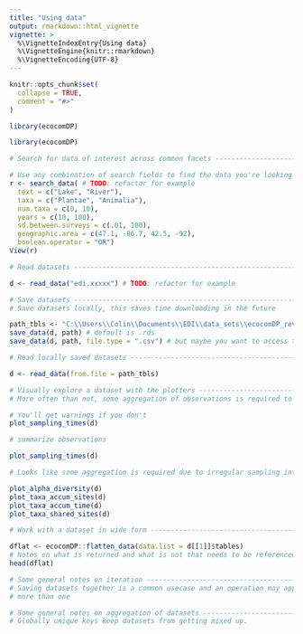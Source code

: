 ```yaml
---
title: "Using data"
output: rmarkdown::html_vignette
vignette: >
  %\VignetteIndexEntry{Using data}
  %\VignetteEngine{knitr::rmarkdown}
  %\VignetteEncoding{UTF-8}
---
```


```r
knitr::opts_chunk$set(
  collapse = TRUE,
  comment = "#>"
)
```

```r
library(ecocomDP)
```

```r
library(ecocomDP)

# Search for data of interest across common facets ----------------------------

# Use any combination of search fields to find the data you're looking for
r <- search_data( # TODO: refactor for example
  text = c("Lake", "River"),
  taxa = c("Plantae", "Animalia"),
  num.taxa = c(0, 10),
  years = c(10, 100),
  sd.between.surveys = c(.01, 100),
  geographic.area = c(47.1, -86.7, 42.5, -92),
  boolean.operator = "OR")
View(r)

# Read datasets ---------------------------------------------------------------

d <- read_data("edi.xxxxx") # TODO: refactor for example

# Save datasets --------------------------------------------------------------
# Save datasets locally, this saves time downloading in the future

path_tbls <- "C:\\Users\\Colin\\Documents\\EDI\\data_sets\\ecocomDP_revision"
save_data(d, path) # default is .rds
save_data(d, path, file.type = ".csv") # but maybe you want to access the data in a different language via .csv

# Read locally saved datasets -------------------------------------------------

d <- read_data(from.file = path_tbls)

# Visually explore a dataset with the plotters --------------------------------
# More often than not, some aggregation of observations is required to create a meaningful plot, which requires some understanding

# You'll get warnings if you don't
plot_sampling_times(d)

# summarize observations

plot_sampling_times(d)

# Looks like some aggregation is required due to irregular sampling intervals

plot_alpha_diversity(d)
plot_taxa_accum_sites(d)
plot_taxa_accum_time(d)
plot_taxa_shared_sites(d)

# Work with a dataset in wide form --------------------------------------------

dflat <- ecocomDP::flatten_data(data.list = d[[1]]$tables)
# Notes on what is returned and what is not that needs to be referenced in the L1
head(dflat)

# Some general notes on iteration ---------------------------------------------
# Saving datasets together is a common usecase and an operation may apply across
# more than one

# Some general notes on aggregation of datasets -------------------------------
# Globally unique keys keep datasets from getting mixed up.
```